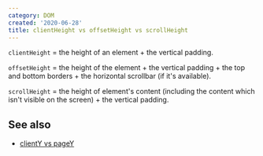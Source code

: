 ```yaml
---
category: DOM
created: '2020-06-28'
title: clientHeight vs offsetHeight vs scrollHeight
---
```


`clientHeight` = the height of an element + the vertical padding.

`offsetHeight` = the height of the element + the vertical padding + the top and bottom borders + the horizontal scrollbar (if it's available).

`scrollHeight` = the height of element's content (including the content which isn't visible on the screen) + the vertical padding.

## See also

-   [clientY vs pageY](https://phuoc.ng/collection/this-vs-that/client-y-vs-page-y/)
